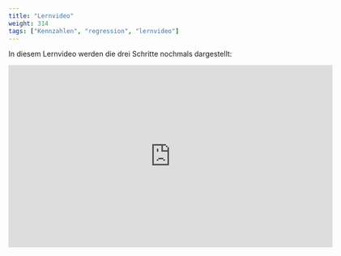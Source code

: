 ```yaml
---
title: "Lernvideo"
weight: 314
tags: ["Kennzahlen", "regression", "lernvideo"]
---
```


In diesem Lernvideo werden die drei Schritte nochmals dargestellt:

<center>
<iframe src="https://player.vimeo.com/video/506079166?quality=720p&dnt=1" width="640" height="360" frameborder="0" allow="autoplay; fullscreen; picture-in-picture" allowfullscreen referrerpolicy="noreferrer"></iframe>
</center>
